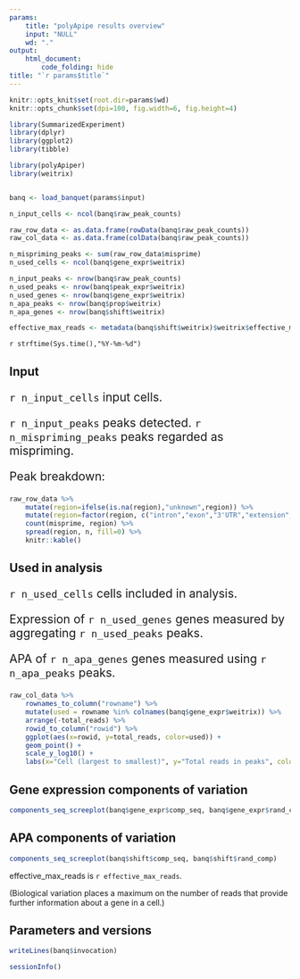 ```yaml
---
params:
    title: "polyApipe results overview"
    input: "NULL"
    wd: "."
output: 
    html_document:
        code_folding: hide
title: "`r params$title`"
---
```


```r
knitr::opts_knit$set(root.dir=params$wd)
knitr::opts_chunk$set(dpi=100, fig.width=6, fig.height=4)
```

```r
library(SummarizedExperiment)
library(dplyr)
library(ggplot2)
library(tibble)

library(polyApiper)
library(weitrix)


banq <- load_banquet(params$input)

n_input_cells <- ncol(banq$raw_peak_counts)

raw_row_data <- as.data.frame(rowData(banq$raw_peak_counts))
raw_col_data <- as.data.frame(colData(banq$raw_peak_counts))

n_mispriming_peaks <- sum(raw_row_data$misprime)
n_used_cells <- ncol(banq$gene_expr$weitrix)

n_input_peaks <- nrow(banq$raw_peak_counts)
n_used_peaks <- nrow(banq$peak_expr$weitrix)
n_used_genes <- nrow(banq$gene_expr$weitrix)
n_apa_peaks <- nrow(banq$prop$weitrix)
n_apa_genes <- nrow(banq$shift$weitrix)

effective_max_reads <- metadata(banq$shift$weitrix)$weitrix$effective_max_reads
```

`r strftime(Sys.time(),"%Y-%m-%d")`

## Input

<div style="font-size: 150%">
`r n_input_cells` input cells.

`r n_input_peaks` peaks detected. `r n_mispriming_peaks` peaks regarded as mispriming.

Peak breakdown:
</div>

```r
raw_row_data %>% 
    mutate(region=ifelse(is.na(region),"unknown",region)) %>%
    mutate(region=factor(region, c("intron","exon","3'UTR","extension","unknown"))) %>%
    count(misprime, region) %>% 
    spread(region, n, fill=0) %>%
    knitr::kable()
```

## Used in analysis

<div style="font-size: 150%">
`r n_used_cells` cells included in analysis.

Expression of `r n_used_genes` genes measured by aggregating `r n_used_peaks` peaks.

APA of `r n_apa_genes` genes measured using `r n_apa_peaks` peaks.
</div>

```r
raw_col_data %>%
    rownames_to_column("rowname") %>% 
    mutate(used = rowname %in% colnames(banq$gene_expr$weitrix)) %>%
    arrange(-total_reads) %>%
    rowid_to_column("rowid") %>%
    ggplot(aes(x=rowid, y=total_reads, color=used)) + 
    geom_point() +
    scale_y_log10() +
    labs(x="Cell (largest to smallest)", y="Total reads in peaks", color="Used")
```

## Gene expression components of variation

```r
components_seq_screeplot(banq$gene_expr$comp_seq, banq$gene_expr$rand_comp)
```


## APA components of variation

```r
components_seq_screeplot(banq$shift$comp_seq, banq$shift$rand_comp)
```

effective_max_reads is `r effective_max_reads`.

(Biological variation places a maximum on the number of reads that provide further information about a gene in a cell.)

## Parameters and versions

```r
writeLines(banq$invocation)
```

```r
sessionInfo()
```


